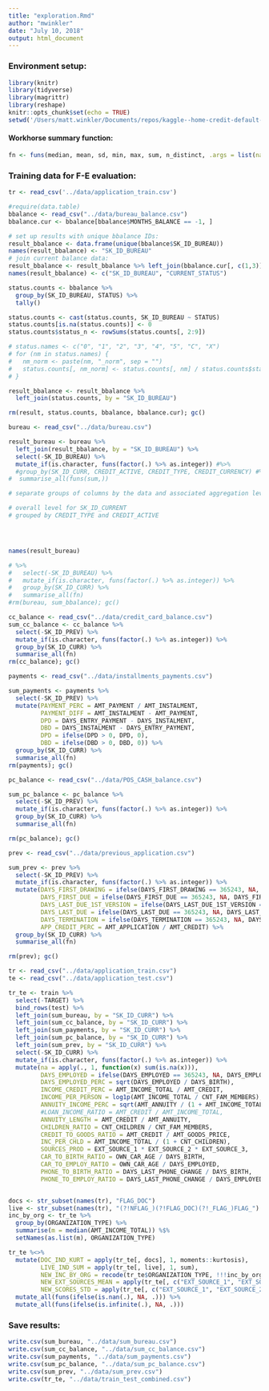 ```yaml
---
title: "exploration.Rmd"
author: "mwinkler"
date: "July 10, 2018"
output: html_document
---
```


### Environment setup:

```r
library(knitr)
library(tidyverse)
library(magrittr)
library(reshape)
knitr::opts_chunk$set(echo = TRUE)
setwd('/Users/matt.winkler/Documents/repos/kaggle--home-credit-default-risk/mw')
```


#### Workhorse summary function:

```r
fn <- funs(median, mean, sd, min, max, sum, n_distinct, .args = list(na.rm = TRUE))
```

### Training data for F-E evaluation:
```r
tr <- read_csv('../data/application_train.csv')
```

```r

#require(data.table)
bbalance <- read_csv("../data/bureau_balance.csv")
bbalance.cur <- bbalance[bbalance$MONTHS_BALANCE == -1, ]

# set up results with unique bbalance IDs:
result_bbalance <- data.frame(unique(bbalance$SK_ID_BUREAU))
names(result_bbalance) <- "SK_ID_BUREAU"
# join current balance data:
result_bbalance <- result_bbalance %>% left_join(bbalance.cur[, c(1,3)], by="SK_ID_BUREAU")
names(result_bbalance) <- c("SK_ID_BUREAU", "CURRENT_STATUS")

status.counts <- bbalance %>%
  group_by(SK_ID_BUREAU, STATUS) %>%
  tally()

status.counts <- cast(status.counts, SK_ID_BUREAU ~ STATUS)
status.counts[is.na(status.counts)] <- 0
status.counts$status_n <- rowSums(status.counts[, 2:9])

# status.names <- c("0", "1", "2", "3", "4", "5", "C", "X")
# for (nm in status.names) {
#   nm_norm <- paste(nm, "_norm", sep = "")
#   status.counts[, nm_norm] <- status.counts[, nm] / status.counts$status_n
# }

result_bbalance <- result_bbalance %>%
  left_join(status.counts, by = "SK_ID_BUREAU")

rm(result, status.counts, bbalance, bbalance.cur); gc()
```


```r
bureau <- read_csv("../data/bureau.csv")

result_bureau <- bureau %>% 
  left_join(result_bbalance, by = "SK_ID_BUREAU") %>%
  select(-SK_ID_BUREAU) %>%
  mutate_if(is.character, funs(factor(.) %>% as.integer)) #%>%
  #group_by(SK_ID_CURR, CREDIT_ACTIVE, CREDIT_TYPE, CREDIT_CURRENCY) #%>%
#  summarise_all(funs(sum,))

# separate groups of columns by the data and associated aggregation levels. Then merge back to SK_ID_CURRENT

# overall level for SK_ID_CURRENT
# grouped by CREDIT_TYPE and CREDIT_ACTIVE




names(result_bureau)

# %>% 
#   select(-SK_ID_BUREAU) %>% 
#   mutate_if(is.character, funs(factor(.) %>% as.integer)) %>% 
#   group_by(SK_ID_CURR) %>% 
#   summarise_all(fn)
#rm(bureau, sum_bbalance); gc()
```


```r
cc_balance <- read_csv("../data/credit_card_balance.csv")
sum_cc_balance <- cc_balance %>%  
  select(-SK_ID_PREV) %>% 
  mutate_if(is.character, funs(factor(.) %>% as.integer)) %>% 
  group_by(SK_ID_CURR) %>% 
  summarise_all(fn)
rm(cc_balance); gc()
```

```r

payments <- read_csv("../data/installments_payments.csv") 

sum_payments <- payments %>% 
  select(-SK_ID_PREV) %>% 
  mutate(PAYMENT_PERC = AMT_PAYMENT / AMT_INSTALMENT,
         PAYMENT_DIFF = AMT_INSTALMENT - AMT_PAYMENT,
         DPD = DAYS_ENTRY_PAYMENT - DAYS_INSTALMENT,
         DBD = DAYS_INSTALMENT - DAYS_ENTRY_PAYMENT,
         DPD = ifelse(DPD > 0, DPD, 0),
         DBD = ifelse(DBD > 0, DBD, 0)) %>% 
  group_by(SK_ID_CURR) %>% 
  summarise_all(fn) 
rm(payments); gc()
```


```r
pc_balance <- read_csv("../data/POS_CASH_balance.csv")

sum_pc_balance <- pc_balance %>% 
  select(-SK_ID_PREV) %>% 
  mutate_if(is.character, funs(factor(.) %>% as.integer)) %>% 
  group_by(SK_ID_CURR) %>% 
  summarise_all(fn)

rm(pc_balance); gc()
```



```r
prev <- read_csv("../data/previous_application.csv")

sum_prev <- prev %>%
  select(-SK_ID_PREV) %>% 
  mutate_if(is.character, funs(factor(.) %>% as.integer)) %>% 
  mutate(DAYS_FIRST_DRAWING = ifelse(DAYS_FIRST_DRAWING == 365243, NA, DAYS_FIRST_DRAWING),
         DAYS_FIRST_DUE = ifelse(DAYS_FIRST_DUE == 365243, NA, DAYS_FIRST_DUE),
         DAYS_LAST_DUE_1ST_VERSION = ifelse(DAYS_LAST_DUE_1ST_VERSION == 365243, NA, DAYS_LAST_DUE_1ST_VERSION),
         DAYS_LAST_DUE = ifelse(DAYS_LAST_DUE == 365243, NA, DAYS_LAST_DUE),
         DAYS_TERMINATION = ifelse(DAYS_TERMINATION == 365243, NA, DAYS_TERMINATION),
         APP_CREDIT_PERC = AMT_APPLICATION / AMT_CREDIT) %>% 
  group_by(SK_ID_CURR) %>% 
  summarise_all(fn) 

rm(prev); gc()
```

```r
tr <- read_csv("../data/application_train.csv")
te <- read_csv("../data/application_test.csv")

tr_te <- train %>% 
  select(-TARGET) %>% 
  bind_rows(test) %>%
  left_join(sum_bureau, by = "SK_ID_CURR") %>% 
  left_join(sum_cc_balance, by = "SK_ID_CURR") %>% 
  left_join(sum_payments, by = "SK_ID_CURR") %>% 
  left_join(sum_pc_balance, by = "SK_ID_CURR") %>% 
  left_join(sum_prev, by = "SK_ID_CURR") %>% 
  select(-SK_ID_CURR) %>% 
  mutate_if(is.character, funs(factor(.) %>% as.integer)) %>% 
  mutate(na = apply(., 1, function(x) sum(is.na(x))),
         DAYS_EMPLOYED = ifelse(DAYS_EMPLOYED == 365243, NA, DAYS_EMPLOYED),
         DAYS_EMPLOYED_PERC = sqrt(DAYS_EMPLOYED / DAYS_BIRTH),
         INCOME_CREDIT_PERC = AMT_INCOME_TOTAL / AMT_CREDIT,
         INCOME_PER_PERSON = log1p(AMT_INCOME_TOTAL / CNT_FAM_MEMBERS),
         ANNUITY_INCOME_PERC = sqrt(AMT_ANNUITY / (1 + AMT_INCOME_TOTAL)),
         #LOAN_INCOME_RATIO = AMT_CREDIT / AMT_INCOME_TOTAL,
         ANNUITY_LENGTH = AMT_CREDIT / AMT_ANNUITY,
         CHILDREN_RATIO = CNT_CHILDREN / CNT_FAM_MEMBERS, 
         CREDIT_TO_GOODS_RATIO = AMT_CREDIT / AMT_GOODS_PRICE,
         INC_PER_CHLD = AMT_INCOME_TOTAL / (1 + CNT_CHILDREN),
         SOURCES_PROD = EXT_SOURCE_1 * EXT_SOURCE_2 * EXT_SOURCE_3,
         CAR_TO_BIRTH_RATIO = OWN_CAR_AGE / DAYS_BIRTH,
         CAR_TO_EMPLOY_RATIO = OWN_CAR_AGE / DAYS_EMPLOYED,
         PHONE_TO_BIRTH_RATIO = DAYS_LAST_PHONE_CHANGE / DAYS_BIRTH,
         PHONE_TO_EMPLOY_RATIO = DAYS_LAST_PHONE_CHANGE / DAYS_EMPLOYED)


docs <- str_subset(names(tr), "FLAG_DOC")
live <- str_subset(names(tr), "(?!NFLAG_)(?!FLAG_DOC)(?!_FLAG_)FLAG_")
inc_by_org <- tr_te %>% 
  group_by(ORGANIZATION_TYPE) %>% 
  summarise(m = median(AMT_INCOME_TOTAL)) %$% 
  setNames(as.list(m), ORGANIZATION_TYPE)

tr_te %<>% 
  mutate(DOC_IND_KURT = apply(tr_te[, docs], 1, moments::kurtosis),
         LIVE_IND_SUM = apply(tr_te[, live], 1, sum),
         NEW_INC_BY_ORG = recode(tr_te$ORGANIZATION_TYPE, !!!inc_by_org),
         NEW_EXT_SOURCES_MEAN = apply(tr_te[, c("EXT_SOURCE_1", "EXT_SOURCE_2", "EXT_SOURCE_3")], 1, mean),
         NEW_SCORES_STD = apply(tr_te[, c("EXT_SOURCE_1", "EXT_SOURCE_2", "EXT_SOURCE_3")], 1, sd))%>%
  mutate_all(funs(ifelse(is.nan(.), NA, .))) %>% 
  mutate_all(funs(ifelse(is.infinite(.), NA, .)))

```


### Save results:

```r

write.csv(sum_bureau, "../data/sum_bureau.csv")
write.csv(sum_cc_balance, "../data/sum_cc_balance.csv")
write.csv(sum_payments, "../data/sum_payments.csv")
write.csv(sum_pc_balance, "../data/sum_pc_balance.csv")
write.csv(sum_prev, "../data/sum_prev.csv")
write.csv(tr_te, "../data/train_test_combined.csv")
```


